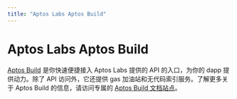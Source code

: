 ```yaml
---
title: "Aptos Labs Aptos Build"
---
```



# Aptos Labs Aptos Build

[Aptos Build](https://build.aptoslabs.com) 是你快速便捷接入 Aptos Labs 提供的 API 的入口，为你的 dapp 提供动力。除了 API 访问外，它还提供 gas 加油站和无代码索引服务。了解更多关于 Aptos Build 的信息，请访问专属的 [Aptos Build 文档站点](https://build.aptoslabs.com/docs)。